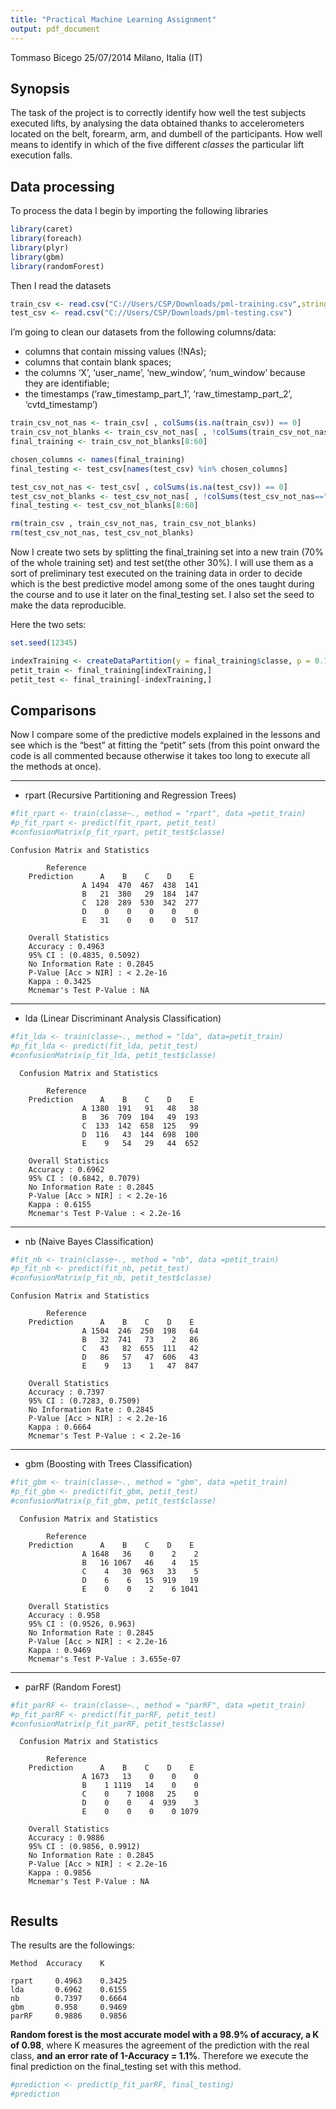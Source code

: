 ```yaml
---
title: "Practical Machine Learning Assignment"
output: pdf_document
---
```

Tommaso Bicego 25/07/2014 Milano, Italia (IT)

## Synopsis
The task of the project is to correctly identify how well the test subjects executed lifts, by analysing the data obtained thanks to accelerometers located on the belt, forearm, arm, and dumbell of the participants. How well means to identify in which of the five different *classes* the particular lift execution falls.

## Data processing

To process the data I begin by importing the following libraries

```r

library(caret)
library(foreach)
library(plyr)
library(gbm)
library(randomForest)

```

Then I read the datasets

```r
train_csv <- read.csv("C://Users/CSP/Downloads/pml-training.csv",stringsAsFactors = TRUE)
test_csv <- read.csv("C://Users/CSP/Downloads/pml-testing.csv")
``` 

I'm going to clean our datasets from the following columns/data:

- columns that contain missing values (!NAs);
- columns that contain blank spaces;
- the columns 'X', 'user_name', 'new_window', 'num_window' because they are identifiable;
- the timestamps ('raw_timestamp_part_1', 'raw_timestamp_part_2', 'cvtd_timestamp')
```r
train_csv_not_nas <- train_csv[ , colSums(is.na(train_csv)) == 0]
train_csv_not_blanks <- train_csv_not_nas[ , !colSums(train_csv_not_nas=="")]
final_training <- train_csv_not_blanks[8:60]
```

```r
chosen_columns <- names(final_training)
final_testing <- test_csv[names(test_csv) %in% chosen_columns]

test_csv_not_nas <- test_csv[ , colSums(is.na(test_csv)) == 0]
test_csv_not_blanks <- test_csv_not_nas[ , !colSums(test_csv_not_nas=="")]
final_testing <- test_csv_not_blanks[8:60]
```

```r
rm(train_csv , train_csv_not_nas, train_csv_not_blanks)
rm(test_csv_not_nas, test_csv_not_blanks)
```

Now I create two sets by splitting the final_training set into a new train (70% of the whole training set) and test set(the other 30%). I will use them as a sort of preliminary test executed on the training data in order to decide which is the best predictive model among some of the ones taught during the course and to use it later on the final_testing set.
I also set the seed to make the data reproducible.

Here the two sets:

```r
set.seed(12345)

indexTraining <- createDataPartition(y = final_training$classe, p = 0.7, list = FALSE)
petit_train <- final_training[indexTraining,]
petit_test <- final_training[-indexTraining,]
```


## Comparisons

Now I compare some of the predictive models explained in the lessons and see which is the "best" at fitting the "petit" sets (from this point onward the code is all commented because otherwise it takes too long to execute all the methods at once).

---

- rpart (Recursive Partitioning and Regression Trees)
```r
#fit_rpart <- train(classe~., method = "rpart", data =petit_train)
#p_fit_rpart <- predict(fit_rpart, petit_test)
#confusionMatrix(p_fit_rpart, petit_test$classe)
```

    Confusion Matrix and Statistics
       
            Reference
        Prediction      A    B    C    D    E
                    A 1494  470  467  438  141
                    B   21  380   29  184  147
                    C  128  289  530  342  277
                    D    0    0    0    0    0
                    E   31    0    0    0  517

        Overall Statistics
        Accuracy : 0.4963         
        95% CI : (0.4835, 0.5092)
        No Information Rate : 0.2845         
        P-Value [Acc > NIR] : < 2.2e-16      
        Kappa : 0.3425         
        Mcnemar's Test P-Value : NA      
   
---

- lda (Linear Discriminant Analysis Classification)
```r
#fit_lda <- train(classe~., method = "lda", data=petit_train)
#p_fit_lda <- predict(fit_lda, petit_test)
#confusionMatrix(p_fit_lda, petit_test$classe)
```

      Confusion Matrix and Statistics
       
            Reference
        Prediction      A    B    C    D    E
                    A 1380  191   91   48   38
                    B   36  709  104   49  193
                    C  133  142  658  125   99
                    D  116   43  144  698  100
                    E    9   54   29   44  652

        Overall Statistics
        Accuracy : 0.6962         
        95% CI : (0.6842, 0.7079)
        No Information Rate : 0.2845         
        P-Value [Acc > NIR] : < 2.2e-16      
        Kappa : 0.6155         
        Mcnemar's Test P-Value : < 2.2e-16      
   
---

- nb (Naive Bayes Classification)
```r
#fit_nb <- train(classe~., method = "nb", data =petit_train)
#p_fit_nb <- predict(fit_nb, petit_test)
#confusionMatrix(p_fit_nb, petit_test$classe)
```

    Confusion Matrix and Statistics

            Reference
        Prediction      A    B    C    D    E
                    A 1504  246  250  198   64
                    B   32  741   73    2   86
                    C   43   82  655  111   42
                    D   86   57   47  606   43
                    E    9   13    1   47  847

        Overall Statistics
        Accuracy : 0.7397         
        95% CI : (0.7283, 0.7509)
        No Information Rate : 0.2845         
        P-Value [Acc > NIR] : < 2.2e-16      
        Kappa : 0.6664         
        Mcnemar's Test P-Value : < 2.2e-16        
   
---

- gbm (Boosting with Trees Classification)
```r
#fit_gbm <- train(classe~., method = "gbm", data =petit_train)
#p_fit_gbm <- predict(fit_gbm, petit_test)
#confusionMatrix(p_fit_gbm, petit_test$classe)
```

      Confusion Matrix and Statistics

            Reference
        Prediction      A    B    C    D    E
                    A 1648   36    0    2    2
                    B   16 1067   46    4   15
                    C    4   30  963   33    5
                    D    6    6   15  919   19
                    E    0    0    2    6 1041

        Overall Statistics                        
        Accuracy : 0.958         
        95% CI : (0.9526, 0.963)
        No Information Rate : 0.2845        
        P-Value [Acc > NIR] : < 2.2e-16     
        Kappa : 0.9469        
        Mcnemar's Test P-Value : 3.655e-07    
   
---

- parRF (Random Forest)
```r
#fit_parRF <- train(classe~., method = "parRF", data =petit_train)
#p_fit_parRF <- predict(fit_parRF, petit_test)
#confusionMatrix(p_fit_parRF, petit_test$classe)
```

      Confusion Matrix and Statistics

            Reference
        Prediction      A    B    C    D    E
                    A 1673   13    0    0    0
                    B    1 1119   14    0    0
                    C    0    7 1008   25    0
                    D    0    0    4  939    3
                    E    0    0    0    0 1079

        Overall Statistics
        Accuracy : 0.9886          
        95% CI : (0.9856, 0.9912)
        No Information Rate : 0.2845          
        P-Value [Acc > NIR] : < 2.2e-16       
        Kappa : 0.9856          
        Mcnemar's Test P-Value : NA  
        

## Results

The results are the followings:

    Method  Accuracy    K
   
    rpart     0.4963    0.3425
    lda       0.6962    0.6155
    nb        0.7397    0.6664
    gbm       0.958     0.9469
    parRF     0.9886    0.9856

**Random forest is the most accurate model with a 98.9% of accuracy, a K of 0.98**, where K measures the agreement of the prediction with the real class, **and an error rate of 1-Accuracy = 1.1%**. 
Therefore we execute the final prediction on the final_testing set with this method.

```r
#prediction <- predict(p_fit_parRF, final_testing)
#prediction
```